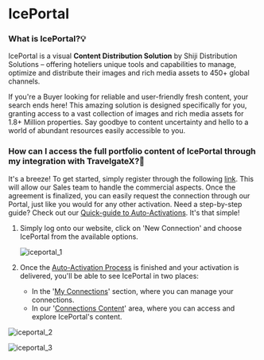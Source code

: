 ﻿---
sidebar_position: 1
---

# IcePortal

### What is IcePortal?💡

IcePortal is a visual **Content Distribution Solution** by Shiji Distribution Solutions – offering hoteliers unique tools and capabilities to manage, optimize and distribute their images and rich media assets to 450+ global channels.

If you're a Buyer looking for reliable and user-friendly fresh content, your search ends here! This amazing solution is designed specifically for you, granting access to a vast collection of images and rich media assets for 1.8+ Million properties. Say goodbye to content uncertainty and hello to a world of abundant resources easily accessible to you.

### How can I access the full portfolio content of IcePortal through my integration with TravelgateX?🚀
It's a breeze! To get started, simply register through the following [link](https://share.hsforms.com/110mNHlCKQuitX6Iw8UmhsQ1ojx4). This will allow our Sales team to handle the commercial aspects. Once the agreement is finalized, you can easily request the connection through our Portal, just like you would for any other activation. Need a step-by-step guide? Check out our [Quick-guide to Auto-Activations](https://knowledge.travelgate.com/auto-activations-quickguide). It's that simple!

1. Simply log onto our website, click on 'New Connection' and choose IcePortal from the available options.

	![iceportal_1](https://storage.travelgate.com/kbase/iceportal_1.jpg)

1. Once the [Auto-Activation Process](/kb/connections/my-connections/guick-guide-to-auto-activations) is finished and your activation is delivered, you'll be able to see IcePortal in two places:
   - In the '[My Connections](/kb/connections/my-connections/)' section, where you can manage your connections.
   - In our '[Connections Content](/kb/connections/connections-content/how-to-check-my-connections-content)' area, where you can access and explore IcePortal's content.

![iceportal_2](https://storage.travelgate.com/kbase/iceportal_2.jpg)

![iceportal_3](https://storage.travelgate.com/kbase/iceportal_3.jpg)

<TipContactCustomerCare />
